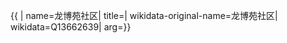 {{ {{{1|PRC admin/showdata}}}|
name=龙博苑社区|
title=|
wikidata-original-name=龙博苑社区|
wikidata=Q13662639|
arg={{{arg|}}}}}